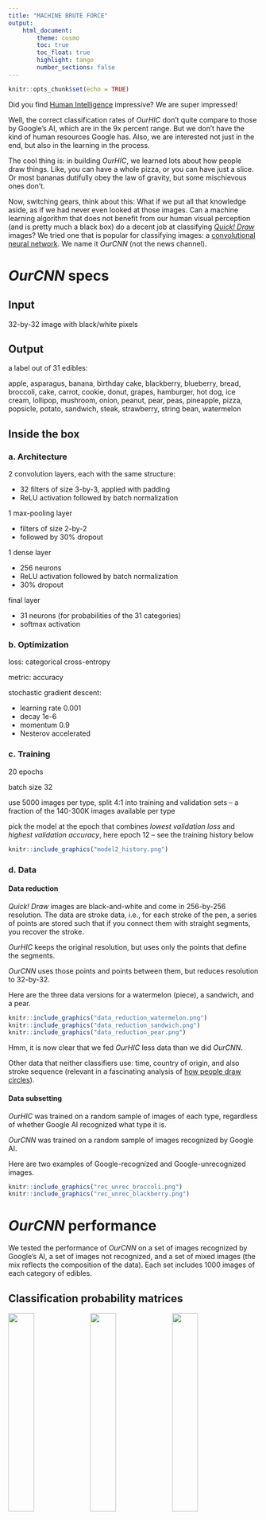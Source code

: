 ```yaml
---
title: "MACHINE BRUTE FORCE"
output: 
    html_document:
        theme: cosmo 
        toc: true
        toc_float: true
        highlight: tango
        number_sections: false
---
```


```r
knitr::opts_chunk$set(echo = TRUE)
```


Did you find [Human Intelligence](link to other tab) impressive? We are super impressed! 

Well, the correct classification rates of _OurHIC_ don't quite compare to those by Google's AI, which are in the 9x percent range. But we don't have the kind of human resources Google has. Also, we are interested not just in the end, but also in the learning in the process.

The cool thing is: in building _OurHIC_, we learned lots about how people draw things. Like, you can have a whole pizza, or you can have just a slice. Or most bananas dutifully obey the law of gravity, but some mischievous ones don't.

Now, switching gears, think about this: What if we put all that knowledge aside, as if we had never even looked at those images. Can a machine learning algorithm that does not benefit from our human visual perception (and is pretty much a black box) do a decent job at classifying [_Quick! Draw_](https://quickdraw.withgoogle.com/) images? We tried one that is popular for classifying images: a [convolutional neural network](https://en.wikipedia.org/wiki/Convolutional_neural_network). We name it _OurCNN_ (not the news channel).


# _OurCNN_ specs

## Input

32-by-32 image with black/white pixels

## Output

a label out of 31 edibles: 

apple, asparagus, banana, birthday cake, blackberry, blueberry, bread, broccoli, cake, carrot, cookie, donut, grapes, hamburger, hot dog, ice cream, lollipop, mushroom, onion, peanut, pear, peas, pineapple, pizza, popsicle, potato, sandwich, steak, strawberry, string bean, watermelon

## Inside the box

### a. Architecture

2 convolution layers, each with the same structure:

- 32 filters of size 3-by-3, applied with padding
- ReLU activation followed by batch normalization

1 max-pooling layer

- filters of size 2-by-2
- followed by 30% dropout

1 dense layer

- 256 neurons
- ReLU activation followed by batch normalization
- 30% dropout

final layer

- 31 neurons (for probabilities of the 31 categories)
- softmax activation


### b. Optimization

loss: categorical cross-entropy

metric: accuracy

stochastic gradient descent:

- learning rate 0.001
- decay 1e-6
- momentum 0.9
- Nesterov accelerated


### c. Training

20 epochs

batch size 32

use 5000 images per type, split 4:1 into training and validation sets -- a fraction of the 140-300K images available per type

pick the model at the epoch that combines _lowest validation loss_ and _highest validation accuracy_, here epoch 12 -- see the training history below

```r
knitr::include_graphics("model2_history.png")
```


### d. Data

#### Data reduction

_Quick! Draw_ images are black-and-white and come in 256-by-256 resolution. The data are stroke data, i.e., for each stroke of the pen, a series of points are stored such that if you connect them with straight segments, you recover the stroke.

_OurHIC_ keeps the original resolution, but uses only the points that define the segments.

_OurCNN_ uses those points and points between them, but reduces resolution to 32-by-32.

Here are the three data versions for a watermelon (piece), a sandwich, and a pear.

```r
knitr::include_graphics("data_reduction_watermelon.png")
knitr::include_graphics("data_reduction_sandwich.png")
knitr::include_graphics("data_reduction_pear.png")
```

Hmm, it is now clear that we fed _OurHIC_ less data than we did _OurCNN_.

Other data that neither classifiers use: time, country of origin, and also stroke sequence (relevant in a fascinating analysis of [how people draw circles](https://qz.com/994486/the-way-you-draw-circles-says-a-lot-about-you/)).


#### Data subsetting

_OurHIC_ was trained on a random sample of images of each type, regardless of whether Google AI recognized what type it is.

_OurCNN_ was trained on a random sample of images recognized by Google AI.

Here are two examples of Google-recognized and Google-unrecognized images.

```r
knitr::include_graphics("rec_unrec_broccoli.png")
knitr::include_graphics("rec_unrec_blackberry.png")
```



# _OurCNN_ performance

We tested the performance of _OurCNN_ on a set of images recognized by Google's AI, a set of images not recognized, and a set of mixed images (the mix reflects the composition of the data). Each set includes 1000 images of each category of edibles.

## Classification probability matrices

![](recognized.png){width=32%} ![](unrecognized.png){width=32%} ![](mix.png){width=32%}

